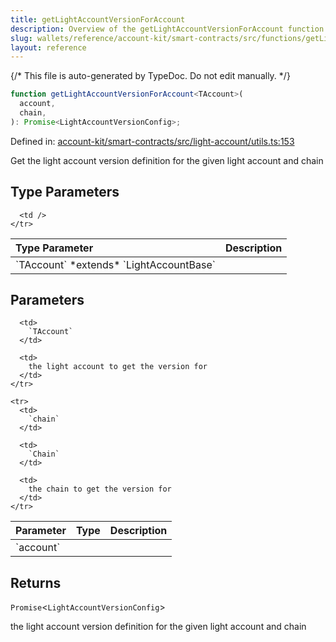 ```yaml
---
title: getLightAccountVersionForAccount
description: Overview of the getLightAccountVersionForAccount function
slug: wallets/reference/account-kit/smart-contracts/src/functions/getLightAccountVersionForAccount
layout: reference
---
```


{/* This file is auto-generated by TypeDoc. Do not edit manually. */}

```ts
function getLightAccountVersionForAccount<TAccount>(
  account,
  chain,
): Promise<LightAccountVersionConfig>;
```

Defined in: [account-kit/smart-contracts/src/light-account/utils.ts:153](https://github.com/alchemyplatform/aa-sdk/blob/9f926c402d1661309abbf8eae8431e52e8c5e53f/account-kit/smart-contracts/src/light-account/utils.ts#L153)

Get the light account version definition for the given light account and chain

## Type Parameters

<table>
  <thead>
    <tr>
      <th align="left">Type Parameter</th>
      <th align="left">Description</th>
    </tr>
  </thead>

  <tbody>
    <tr>
      <td>
        `TAccount` *extends* `LightAccountBase`
      </td>

      <td />
    </tr>

  </tbody>
</table>

## Parameters

<table>
  <thead>
    <tr>
      <th align="left">Parameter</th>
      <th align="left">Type</th>
      <th align="left">Description</th>
    </tr>
  </thead>

  <tbody>
    <tr>
      <td>
        `account`
      </td>

      <td>
        `TAccount`
      </td>

      <td>
        the light account to get the version for
      </td>
    </tr>

    <tr>
      <td>
        `chain`
      </td>

      <td>
        `Chain`
      </td>

      <td>
        the chain to get the version for
      </td>
    </tr>

  </tbody>
</table>

## Returns

`Promise`\<`LightAccountVersionConfig`>

the light account version definition for the given light account and chain
